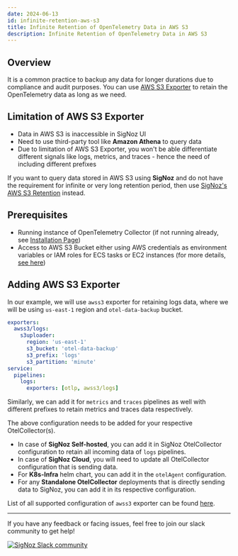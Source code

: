 ```yaml
---
date: 2024-06-13
id: infinite-retention-aws-s3
title: Infinite Retention of OpenTelemetry Data in AWS S3
description: Infinite Retention of OpenTelemetry Data in AWS S3
---
```


## Overview

It is a common practice to backup any data for longer durations due to
compliance and audit purposes. You can use [AWS S3 Exporter][1] to
retain the OpenTelemetry data as long as we need.

## Limitation of AWS S3 Exporter

- Data in AWS S3 is inaccessible in SigNoz UI
- Need to use third-party tool like **Amazon Athena** to query data
- Due to limitation of AWS S3 Exporter, you won't be able differentiate
  different signals like logs, metrics, and traces - hence the need of
  including different prefixes

<Admonition type="info">

If you want to query data stored in AWS S3 using **SigNoz** and do not
have the requirement for infinite or very long retention period, then use
[SigNoz's AWS S3 Retention][4] instead.

</Admonition>

## Prerequisites

- Running instance of OpenTelemetry Collector (if not running already, see [Installation Page][3])
- Access to AWS S3 Bucket either using AWS credentials as environment variables
  or IAM roles for ECS tasks or EC2 instances (for more details, [see here][4])

## Adding AWS S3 Exporter

In our example, we will use `awss3` exporter for retaining logs data,
where we will be using `us-east-1` region and `otel-data-backup` bucket.

```yaml
exporters:
  awss3/logs:
    s3uploader:
      region: 'us-east-1'
      s3_bucket: 'otel-data-backup'
      s3_prefix: 'logs'
      s3_partition: 'minute'
service:
  pipelines:
    logs:
      exporters: [otlp, awss3/logs]
```

Similarly, we can add it for `metrics` and `traces` pipelines as well with
different prefixes to retain metrics and traces data respectively.

The above configuration needs to be added for your respective OtelCollector(s).

- In case of **SigNoz Self-hosted**, you can add it in SigNoz OtelCollector
configuration to retain all incoming data of `logs` pipelines.
- In case of **SigNoz Cloud**, you will need to update all OtelCollector
configuration that is sending data.
- For **K8s-Infra** helm chart, you can add it in the `otelAgent` configuration.
- For any **Standalone OtelCollector** deployments that is directly sending
data to SigNoz, you can add it in its respective configuration.

List of all supported configuration of `awss3` exporter can be found [here][1].

---

If you have any feedback or facing issues, feel free to join our slack
community to get help!

[![SigNoz Slack community][5]][6]

[1]: https://github.com/open-telemetry/opentelemetry-collector-contrib/tree/main/exporter/awss3exporter
[2]: https://github.com/open-telemetry/opentelemetry-collector-contrib/tree/main/exporter/awss3exporter#aws-credential-configuration
[3]: /docs/install/
[4]: /docs/userguide/retention-period#configuring-cold-storage---amazon-s3
[5]: /img/blog/common/join_slack_cta.webp
[6]: https://signoz.io/slack